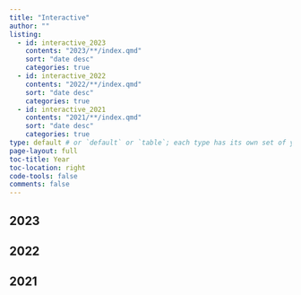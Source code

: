 ```yaml
---
title: "Interactive"
author: ""
listing:
  - id: interactive_2023
    contents: "2023/**/index.qmd"
    sort: "date desc"
    categories: true
  - id: interactive_2022
    contents: "2022/**/index.qmd"
    sort: "date desc"
    categories: true
  - id: interactive_2021
    contents: "2021/**/index.qmd"
    sort: "date desc"
    categories: true
type: default # or `default` or `table`; each type has its own set of yaml options to include
page-layout: full
toc-title: Year
toc-location: right
code-tools: false
comments: false
---
```


## 2023

::: {#interactive_2023}
:::

## 2022

::: {#interactive_2022}
:::

## 2021

::: {#interactive_2021}
:::
